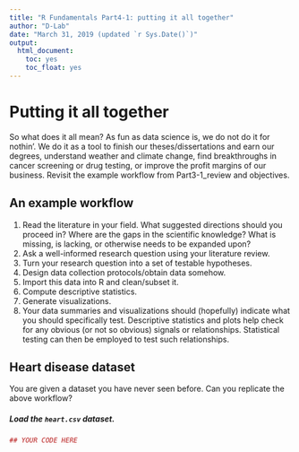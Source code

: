 ```yaml
---
title: "R Fundamentals Part4-1: putting it all together"
author: "D-Lab"
date: "March 31, 2019 (updated `r Sys.Date()`)"
output: 
  html_document: 
    toc: yes
    toc_float: yes
---
```


# Putting it all together

So what does it all mean? As fun as data science is, we do not do it for nothin'. We do it as a tool to finish our theses/dissertations and earn our degrees, understand weather and climate change, find breakthroughs in cancer screening or drug testing, or improve the profit margins of our business. Revisit the example workflow from Part3-1_review and objectives. 

## An example workflow 

1. Read the literature in your field. What suggested directions should you proceed in? Where are the gaps in the scientific knowledge? What is missing, is lacking, or otherwise needs to be expanded upon?  
2. Ask a well-informed research question using your literature review.  
3. Turn your research question into a set of testable hypotheses.  
4. Design data collection protocols/obtain data somehow.  
5. Import this data into R and clean/subset it.  
6. Compute descriptive statistics.  
7. Generate visualizations.  
8. Your data summaries and visualizations should (hopefully) indicate what you should specifically test. Descriptive statistics and plots help check for any obvious (or not so obvious) signals or relationships. Statistical testing can then be employed to test such relationships.  

## Heart disease dataset

You are given a dataset you have never seen before. Can you replicate the above workflow? 

##### Load the `heart.csv` dataset.  
```r
## YOUR CODE HERE
```


